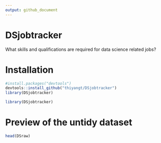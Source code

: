 ```yaml
---
output: github_document
---
```


# DSjobtracker

What skills and qualifications are required for data science related jobs?

# Installation

```r
#install.packages("devtools")
devtools::install_github("thiyangt/DSjobtracker")
library(DSjobtracker)
```

```r
library(DSjobtracker)
```

# Preview of the untidy dataset

```r

head(DSraw)
```
